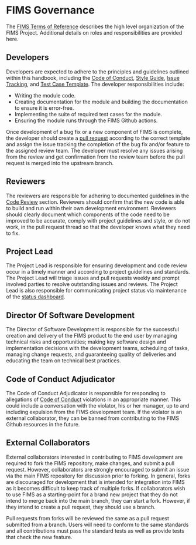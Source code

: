 # FIMS Governance

The [FIMS Terms of Reference](https://drive.google.com/file/d/1gMDQbAhjM2E3nct4Hc6u-DT1Ta8bizLd/view?usp=sharing) describes the high level organization of the FIMS Project. Additional details on roles and responsibilities are provided here.

## Developers

Developers are expected to adhere to the principles and guidelines outlined within this handbook, including the [Code of Conduct](#code-of-conduct), [Style Guide](#style-guide), [Issue Tracking](#issue-tracking), and [Test Case Template](#test-case-template). The developer responsibilities include: 

* Writing the module code.
* Creating documentation for the module and building the documentation to ensure it is error-free.
* Implementing the suite of required test cases for the module.
* Ensuring the module runs through the FIMS Github actions.

Once development of a bug fix or a new component of FIMS is complete, the developer should create a [pull request](#pull-requests) according to the correct template and assign the issue tracking the completion of the bug fix and/or feature to the assigned review team. The developer must resolve any issues arising from the review and get confirmation from the review team before the pull request is merged into the upstream branch. 

## Reviewers

The reviewers are responsible for adhering to documented guidelines in the [Code Review](#code-review) section. Reviewers should confirm that the new code is able to build and run within their own development environment. Reviewers should clearly document which components of the code need to be improved to be accurate, comply with project guidelines and style, or do not work, in the pull request thread so that the developer knows what they need to fix. 

## Project Lead

The Project Lead is responsible for ensuring development and code review occur in a timely manner and according to project guidelines and standards. The Project Lead will triage issues and pull requests weekly and prompt involved parties to resolve outstanding issues and reviews. The Project Lead is also responsible for communicating project status via maintenance of the [status dashboard](https://noaa-fims.github.io/status). 

## Director Of Software Development

The Director of Software Development is responsible for the successful creation and delivery of the FIMS product to the end user by managing technical risks and opportunities; making key software design and implementation decisions with the development teams, scheduling of tasks, managing change requests, and guaranteeing quality of deliveries and educating the team on technical best practices.

## Code of Conduct Adjudicator

The Code of Conduct Adjudicator is responsible for responding to allegations of [Code of Conduct](#code-of-conduct) violations in an appropriate manner. This could include a conversation with the violator, his or her manager, up to and including expulsion from the FIMS development team. If the violator is an external collaborator, they can be banned from contributing to the FIMS Github resources in the future.

## External Collaborators

External collaborators interested in contributing to FIMS development are required to fork the FIMS repository, make changes, and submit a pull request. However, collaborators are strongly encouraged to submit an issue via the main FIMS repository for discussion prior to forking. In general, forks are discouraged for development that is intended for integration into FIMS as it becomes difficult to keep track of multiple forks. If collaborators wish to use FIMS as a starting-point for a brand new project that they do not intend to merge back into the main branch, they can start a fork. However, if they intend to create a pull request, they should use a branch.

Pull requests from forks will be reviewed the same as a pull request submitted from a branch. Users will need to conform to the same standards and all contributions must pass the standard tests as well as provide tests that check the new feature.
